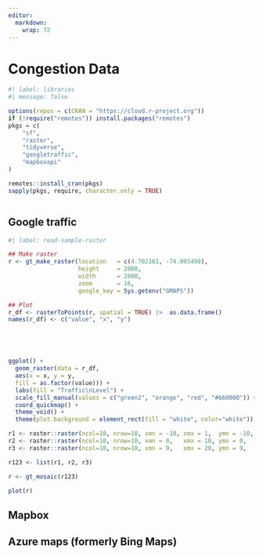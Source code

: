 ```yaml
---
editor: 
  markdown: 
    wrap: 72
---
```


# Congestion Data


```r
#| label: libraries
#| message: false

options(repos = c(CRAN = "https://cloud.r-project.org"))
if (!require("remotes")) install.packages("remotes")
pkgs = c(
    "sf",
    "raster",
    "tidyverse",
    "googletraffic",
    "mapboxapi"
)

remotes::install_cran(pkgs)
sapply(pkgs, require, character.only = TRUE)
```


```r

```




## Google traffic

```r
#| label: read-sample-raster

## Make raster
r <- gt_make_raster(location   = c(4.702161, -74.093498),
                    height     = 2000,
                    width      = 2000,
                    zoom       = 16,
                    google_key = Sys.getenv("GMAPS"))

## Plot
r_df <- rasterToPoints(r, spatial = TRUE) |>  as.data.frame()
names(r_df) <- c("value", "x", "y")





ggplot() +
  geom_raster(data = r_df, 
  aes(x = x, y = y, 
  fill = as.factor(value))) +
  labs(fill = "Traffic\nLevel") +
  scale_fill_manual(values = c("green2", "orange", "red", "#660000")) +
  coord_quickmap() + 
  theme_void() +
  theme(plot.background = element_rect(fill = "white", color="white"))
```


```r
r1 <- raster::raster(ncol=10, nrow=10, xmn = -10, xmx = 1,  ymn = -10, ymx = 1)
r2 <- raster::raster(ncol=10, nrow=10, xmn = 0,   xmx = 10, ymn = 0,   ymx = 10)
r3 <- raster::raster(ncol=10, nrow=10, xmn = 9,   xmx = 20, ymn = 9,   ymx = 20)

r123 <- list(r1, r2, r3)

r <- gt_mosaic(r123)

plot(r)

```


## Mapbox



## Azure maps (formerly Bing Maps)